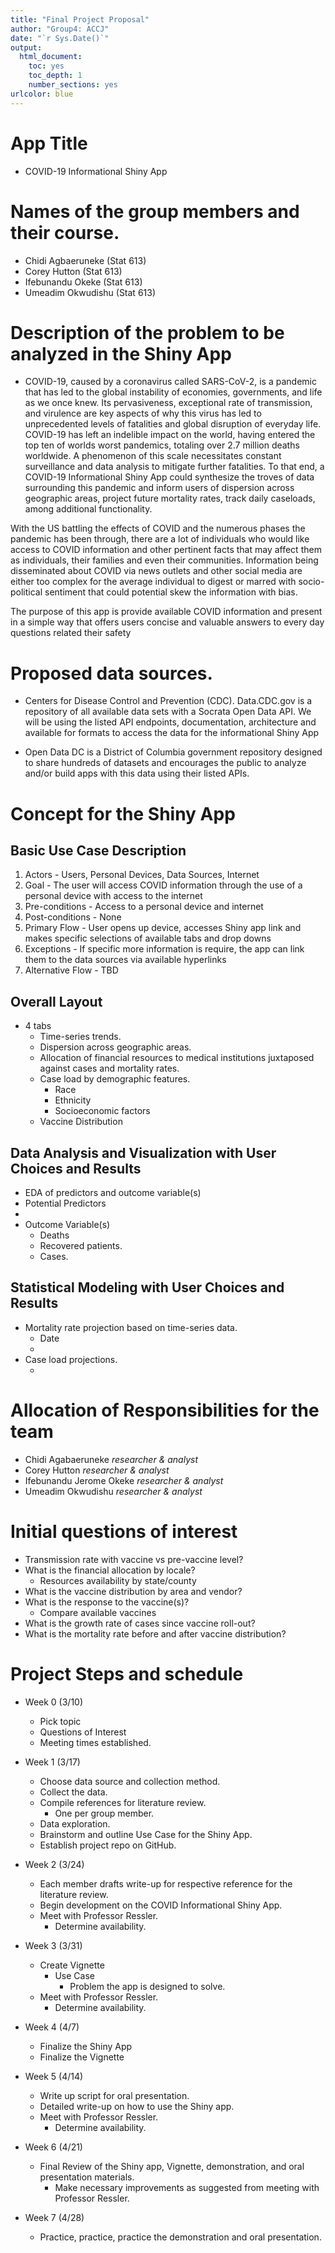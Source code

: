```yaml
---
title: "Final Project Proposal"
author: "Group4: ACCJ"
date: "`r Sys.Date()`"
output:
  html_document:
    toc: yes
    toc_depth: 1
    number_sections: yes
urlcolor: blue
---
```


\newpage

# App Title

* COVID-19 Informational Shiny App

# Names of the group members and their course.

* Chidi Agbaeruneke (Stat 613)
* Corey Hutton (Stat 613)
* Ifebunandu Okeke (Stat 613)
* Umeadim Okwudishu (Stat 613)

# Description of the problem to be analyzed in the Shiny App

* COVID-19, caused by a coronavirus called SARS-CoV-2, is a pandemic that has led to the global instability of economies, governments, and life as we once knew. Its pervasiveness, exceptional rate of transmission, and virulence are key aspects of why this virus has led to unprecedented levels of fatalities and global disruption of everyday life. COVID-19 has left an indelible impact on the world, having entered the top ten of worlds worst pandemics, totaling over 2.7 million deaths worldwide. A phenomenon of this scale necessitates constant surveillance and data analysis to mitigate further fatalities. To that end, a COVID-19 Informational Shiny App could synthesize the troves of data surrounding this pandemic and inform users of dispersion across geographic areas, project future mortality rates, track daily caseloads, among additional functionality. 

With the US battling the effects of COVID and the numerous phases the pandemic has been through, there are a lot of individuals who would like access to COVID information and other pertinent facts that may affect them as individuals, their families and even their communities. Information being disseminated about COVID via news outlets and other social media are either too complex for the average individual to digest or marred with socio-political sentiment that could potential skew the information with bias.

The purpose of this app is provide available COVID information and present in a simple way that offers users concise and valuable answers to every day questions related their safety


# Proposed data sources.

* Centers for Disease Control and Prevention (CDC). Data.CDC.gov is a repository of all available data sets with a Socrata Open Data API. We will be using the listed API endpoints, documentation, architecture and available for formats to access the data for the informational Shiny App

* Open Data DC is a District of Columbia government repository designed to share hundreds of datasets and encourages the public to analyze and/or build apps with this data using their listed APIs.


# Concept for the Shiny App

## Basic Use Case Description
  1. Actors - Users, Personal Devices, Data Sources, Internet
  2. Goal - The user will access COVID information through the use of a personal device with access to the internet
  3. Pre-conditions - Access to a personal device and internet
  4. Post-conditions - None
  5. Primary Flow - User opens up device, accesses Shiny app link and makes specific selections of available tabs and drop downs
  6. Exceptions - If specific more information is require, the app can link them to the data sources via available hyperlinks
  7. Alternative Flow - TBD
  

## Overall Layout

* 4 tabs
  * Time-series trends.
  * Dispersion across geographic areas.
  * Allocation of financial resources to medical institutions juxtaposed against cases and mortality rates.
  * Case load by demographic features.
    * Race
    * Ethnicity
    * Socioeconomic factors
  * Vaccine Distribution

## Data Analysis and Visualization with User Choices and Results

* EDA of predictors and outcome variable(s)
* Potential Predictors
* 
* Outcome Variable(s)
  * Deaths
  * Recovered patients.
  * Cases.

## Statistical Modeling with User Choices and Results

* Mortality rate projection based on time-series data.
  * Date
  *
* Case load projections.
  * 

# Allocation of Responsibilities for the team

* Chidi Agabaeruneke *researcher & analyst*
* Corey Hutton *researcher & analyst*
* Ifebunandu Jerome Okeke *researcher & analyst*
* Umeadim Okwudishu *researcher & analyst*

# Initial questions of interest

* Transmission rate with vaccine vs pre-vaccine level?
* What is the financial allocation by locale?
  * Resources availability by state/county
* What is the vaccine distribution by area and vendor? 
* What is the response to the vaccine(s)?
  * Compare available vaccines
* What is the growth rate of cases since vaccine roll-out?
* What is the mortality rate before and after vaccine distribution?
 

# Project Steps and schedule

* Week 0 (3/10)

  * Pick topic
  * Questions of Interest
  * Meeting times established.

* Week 1 (3/17)

  * Choose data source and collection method.
  * Collect the data.
  * Compile references for literature review.
    * One per group member.
  * Data exploration.
  * Brainstorm and outline Use Case for the Shiny App.
  * Establish project repo on GitHub.
  
* Week 2 (3/24)

  * Each member drafts write-up for respective reference for the literature review.
  * Begin development on the COVID Informational Shiny App.
  * Meet with Professor Ressler.
    * Determine availability.
  
* Week 3 (3/31)

  * Create Vignette
    * Use Case
      * Problem the app is designed to solve.
  * Meet with Professor Ressler.
    * Determine availability.
    
* Week 4 (4/7)

  * Finalize the Shiny App
  * Finalize the Vignette
  
* Week 5 (4/14)

  * Write up script for oral presentation.
  * Detailed write-up on how to use the Shiny app.
  * Meet with Professor Ressler.
    * Determine availability.
  
* Week 6 (4/21)

  * Final Review of the Shiny app, Vignette, demonstration, and oral presentation materials.
    * Make necessary improvements as suggested from meeting with Professor Ressler.

* Week 7 (4/28)

  * Practice, practice, practice the demonstration and oral presentation.





